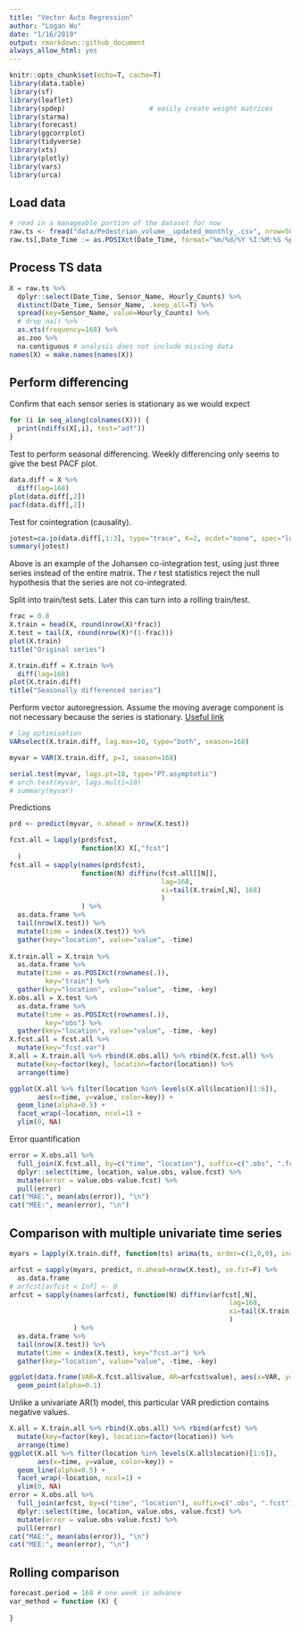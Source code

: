 ```yaml
---
title: "Vector Auto Regression"
author: "Logan Wu"
date: "1/16/2019"
output: rmarkdown::github_document
always_allow_html: yes
---
```


```r
knitr::opts_chunk$set(echo=T, cache=T)
library(data.table)
library(sf)
library(leaflet)
library(spdep)                     # easily create weight matrices
library(starma)
library(forecast)
library(ggcorrplot)
library(tidyverse)
library(xts)
library(plotly)
library(vars)
library(urca)
```

## Load data

```r
# read in a manageable portion of the dataset for now
raw.ts <- fread("data/Pedestrian_volume__updated_monthly_.csv", nrow=50000)
raw.ts[,Date_Time := as.POSIXct(Date_Time, format="%m/%d/%Y %I:%M:%S %p")]
```

## Process TS data

```r
X = raw.ts %>%
  dplyr::select(Date_Time, Sensor_Name, Hourly_Counts) %>%
  distinct(Date_Time, Sensor_Name, .keep_all=T) %>%
  spread(key=Sensor_Name, value=Hourly_Counts) %>%
  # drop_na() %>%
  as.xts(frequency=168) %>%
  as.zoo %>%
  na.contiguous # analysis does not include missing data
names(X) = make.names(names(X))
```

## Perform differencing

Confirm that each sensor series is stationary as we would expect

```r
for (i in seq_along(colnames(X))) {
  print(ndiffs(X[,i], test="adf"))
}
```

Test to perform seasonal differencing. Weekly differencing only seems to give the best PACF plot.

```r
data.diff = X %>%
  diff(lag=168)
plot(data.diff[,2])
pacf(data.diff[,2])
```

Test for cointegration (causality).

```r
jotest=ca.jo(data.diff[,1:3], type="trace", K=2, ecdet="none", spec="longrun")
summary(jotest)
```

Above is an example of the Johansen co-integration test, using just three series instead of the entire matrix. The $r$ test statistics  reject the null hypothesis that the series are not co-integrated.

Split into train/test sets. Later this can turn into a rolling train/test.

```r
frac = 0.8
X.train = head(X, round(nrow(X)*frac))
X.test = tail(X, round(nrow(X)*(1-frac)))
plot(X.train)
title("Original series")

X.train.diff = X.train %>%
  diff(lag=168)
plot(X.train.diff)
title("Seasonally differenced series")
```

Perform vector autoregression. Assume the moving average component is not necessary because the series is stationary. [Useful link](https://stats.stackexchange.com/questions/191851/var-forecasting-methodology)

```r
# lag optimisation
VARselect(X.train.diff, lag.max=10, type="both", season=168)

myvar = VAR(X.train.diff, p=1, season=168)

serial.test(myvar, lags.pt=10, type="PT.asymptotic")
# arch.test(myvar, lags.multi=10)
# summary(myvar)
```

Predictions

```r
prd <- predict(myvar, n.ahead = nrow(X.test))
```

```r
fcst.all = lapply(prd$fcst,
                  function(X) X[,"fcst"]
  )
fcst.all = sapply(names(prd$fcst),
                  function(N) diffinv(fcst.all[[N]],
                                      lag=168,
                                      xi=tail(X.train[,N], 168)
                                      )
                  ) %>%
  as.data.frame %>%
  tail(nrow(X.test)) %>%
  mutate(time = index(X.test)) %>%
  gather(key="location", value="value", -time)
  
X.train.all = X.train %>%
  as.data.frame %>%
  mutate(time = as.POSIXct(rownames(.)),
         key="train") %>%
  gather(key="location", value="value", -time, -key)
X.obs.all = X.test %>%
  as.data.frame %>%
  mutate(time = as.POSIXct(rownames(.)),
         key="obs") %>%
  gather(key="location", value="value", -time, -key)
X.fcst.all = fcst.all %>%
  mutate(key="fcst.var")
X.all = X.train.all %>% rbind(X.obs.all) %>% rbind(X.fcst.all) %>%
  mutate(key=factor(key), location=factor(location)) %>%
  arrange(time)

ggplot(X.all %>% filter(location %in% levels(X.all$location)[1:6]),
       aes(x=time, y=value, color=key)) +
  geom_line(alpha=0.5) +
  facet_wrap(~location, ncol=1) +
  ylim(0, NA)
```

Error quantification

```r
error = X.obs.all %>%
  full_join(X.fcst.all, by=c("time", "location"), suffix=c(".obs", ".fcst")) %>%
  dplyr::select(time, location, value.obs, value.fcst) %>%
  mutate(error = value.obs-value.fcst) %>%
  pull(error)
cat("MAE:", mean(abs(error)), "\n")
cat("MEE:", mean(error), "\n")
```

## Comparison with multiple univariate time series

```r
myars = lapply(X.train.diff, function(ts) arima(ts, order=c(1,0,0), include.mean=F))

arfcst = sapply(myars, predict, n.ahead=nrow(X.test), se.fit=F) %>%
  as.data.frame
# arfcst[arfcst < Inf] <- 0
arfcst = sapply(names(arfcst), function(N) diffinv(arfcst[,N],
                                                       lag=168,
                                                       xi=tail(X.train[,N], 168)
                                                       )
                ) %>%
  as.data.frame %>%
  tail(nrow(X.test)) %>%
  mutate(time = index(X.test), key="fcst.ar") %>%
  gather(key="location", value="value", -time, -key)

ggplot(data.frame(VAR=X.fcst.all$value, AR=arfcst$value), aes(x=VAR, y=AR)) +
  geom_point(alpha=0.1)
```

Unlike a univariate AR(1) model, this particular VAR prediction contains negative values.

```r
X.all = X.train.all %>% rbind(X.obs.all) %>% rbind(arfcst) %>%
  mutate(key=factor(key), location=factor(location)) %>%
  arrange(time)
ggplot(X.all %>% filter(location %in% levels(X.all$location)[1:6]),
       aes(x=time, y=value, color=key)) +
  geom_line(alpha=0.5) +
  facet_wrap(~location, ncol=1) +
  ylim(0, NA)
error = X.obs.all %>%
  full_join(arfcst, by=c("time", "location"), suffix=c(".obs", ".fcst")) %>%
  dplyr::select(time, location, value.obs, value.fcst) %>%
  mutate(error = value.obs-value.fcst) %>%
  pull(error)
cat("MAE:", mean(abs(error)), "\n")
cat("MEE:", mean(error), "\n")
```

## Rolling comparison

```r
forecast.period = 168 # one week in advance
var_method = function (X) {
  
}
```